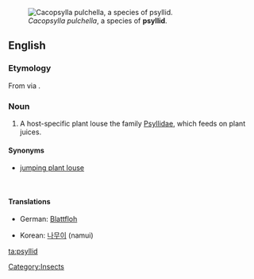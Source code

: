 [[Image:Cacopsylla-pulchella-03.jpg|thumb|''Cacopsylla pulchella'', a species of '''psyllid'''.]]
==English==

===Etymology===

From {{etyl|grc}} {{term|sc=Grek|tr=psúlla|ψύλλα}} via {{etyl|NL.}} {{term|psylla}}.

===Noun===
{{en-noun}}
{{wikipedia}}

# A host-specific plant louse the family [[Psyllidae]], which feeds on plant juices.

====Synonyms====
* [[jumping plant louse]]

<br clear="all"/>

====Translations====
{{trans-top|jumping plant louse}}
* German: [[Blattfloh]] {{m}}
{{trans-mid}}
* Korean: [[나무이]] (namui)
{{trans-bottom}}

[[Category:Insects]]

[[ta:psyllid]]